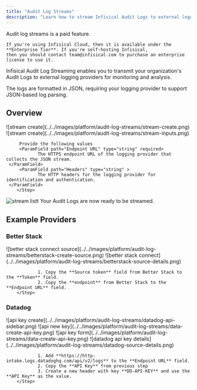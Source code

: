 ```yaml
---
title: "Audit Log Streams"
description: "Learn how to stream Infisical Audit Logs to external logging providers."
---
```


<Info>
    Audit log streams is a paid feature.
   
    If you're using Infisical Cloud, then it is available under the **Enterprise Tier**. If you're self-hosting Infisical,
    then you should contact team@infisical.com to purchase an enterprise license to use it.
</Info>

Infisical Audit Log Streaming enables you to transmit your organization's Audit Logs to external logging providers for monitoring and analysis. 

The logs are formatted in JSON, requiring your logging provider to support JSON-based log parsing.


## Overview

<Steps>
    <Step title="Navigate to Organization Settings in your sidebar." />
    <Step title="Select Audit Log Streams Tab.">
				![stream create](../../images/platform/audit-log-streams/stream-create.png)
		</Step>
		<Step title="Click on Create">
		 ![stream create](../../images/platform/audit-log-streams/stream-inputs.png)

		 Provide the following values
		 <ParamField path="Endpoint URL" type="string" required>
				The HTTPS endpoint URL of the logging provider that collects the JSON stream.
     </ParamField>
		 <ParamField path="Headers" type="string" >
				The HTTP headers for the logging provider for identification and authentication.
     </ParamField>
		</Step>
</Steps>

![stream listt](../../images/platform/audit-log-streams/stream-list.png)
Your Audit Logs are now ready to be streamed.

## Example Providers

### Better Stack

<Steps>
    <Step title="Select Connect Source">
				![better stack connect source](../../images/platform/audit-log-streams/betterstack-create-source.png)
		</Step>
    <Step title="Provide a name and select platform"/>
   <Step title="Provide audit log stream inputs">
				![better stack connect](../../images/platform/audit-log-streams/betterstack-source-details.png)

				1. Copy the **Source token** field from Better Stack to the **Token** field.
				2. Copy the **endpoint** from Better Stack to the **Endpoint URL** field.
		</Step>
</Steps>

### Datadog

<Steps>
    <Step title="Navigate to API Keys section by clicking on sidebar in Datadog">
				![api key create](../../images/platform/audit-log-streams/datadog-api-sidebar.png)
				![api new key](../../images/platform/audit-log-streams/data-create-api-key.png)
		</Step>
    <Step title="Select New Key and provide a key name">
				![api key form](../../images/platform/audit-log-streams/data-create-api-key.png)
		</Step>
   <Step title="Provide audit log stream inputs">
				![datadog api key details](../../images/platform/audit-log-streams/datadog-source-details.png)

				1. Add **https://http-intake.logs.datadoghq.com/api/v2/logs** to the **Endpoint URL** field.
				2. Copy the **API Key** from previous step
				3. Create a new header with key **DD-API-KEY** and use the **API Key** as the value.
		</Step>
</Steps>
